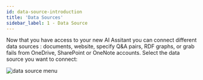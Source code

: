 ```yaml
---
id: data-source-introduction
title: 'Data Sources'
sidebar_label: 1 - Data Source
---
```



Now that you have access to your new AI Assitant you can connect different data sources :
documents, website, specify Q&A pairs, RDF graphs, or grab fails from OneDrive, SharePoint or OneNote accounts. Select the data source you want to connect:

<Image src='/img/screenshots/tutorial-ui/data-source/data-source-empty.png' alt='data source menu'/>